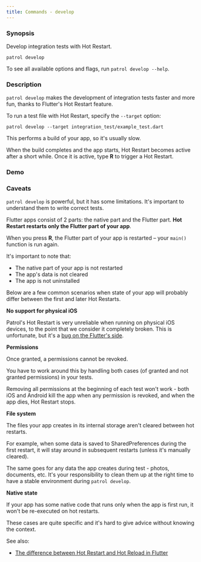 ```yaml
---
title: Commands - develop
---
```


### Synopsis

Develop integration tests with Hot Restart.

```
patrol develop
```

To see all available options and flags, run `patrol develop --help`.

### Description

`patrol develop` makes the development of integration tests faster and more fun,
thanks to Flutter's Hot Restart feature.

To run a test file with Hot Restart, specify the `--target` option:

```
patrol develop --target integration_test/example_test.dart
```

This performs a build of your app, so it's usually slow.

When the build completes and the app starts, Hot Restart becomes active after a
short while. Once it is active, type **R** to trigger a Hot Restart.

### Demo

<YouTube id="Z71ltoGbFw0" />

### Caveats

`patrol develop` is powerful, but it has some limitations. It's important to
understand them to write correct tests.

Flutter apps consist of 2 parts: the native part and the Flutter part. **Hot
Restart restarts only the Flutter part of your app**.

When you press **R**, the Flutter part of your app is restarted – your `main()`
function is run again.

It's important to note that:

- The native part of your app is not restarted
- The app's data is not cleared
- The app is not uninstalled

Below are a few common scenarios when state of your app will probably differ
between the first and later Hot Restarts.

**No support for physical iOS**

Patrol's Hot Restart is very unreliable when running on physical iOS devices, to
the point that we consider it completely broken. This is unfortunate, but it's a
[bug on the Flutter's side](https://github.com/flutter/flutter/issues/122698).

**Permissions**

Once granted, a permissions cannot be revoked.

You have to work around this by handling both cases (of granted and not granted
permissions) in your tests.

Removing all permissions at the beginning of each test won't work - both iOS and
Android kill the app when any permission is revoked, and when the app dies, Hot
Restart stops.

**File system**

The files your app creates in its internal storage aren't cleared between hot
restarts.

For example, when some data is saved to SharedPreferences during the first
restart, it will stay around in subsequent restarts (unless it's manually
cleared).

The same goes for any data the app creates during test - photos, documents, etc.
It's your responsibility to clean them up at the right time to have a stable
environment during `patrol develop`.

**Native state**

If your app has some native code that runs only when the app is first run, it
won't be re-executed on hot restarts.

These cases are quite specific and it's hard to give advice without knowing the
context.

See also:

- [The difference between Hot Restart and Hot Reload in Flutter][so_question]

[so_question]: https://stackoverflow.com/q/61787776/7009800
